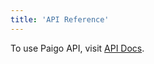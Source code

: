 ```yaml
---
title: 'API Reference'
---
```


To use Paigo API, visit [API Docs](https://paigo-public-information.s3.us-east-2.amazonaws.com/public%5Fapi.html).